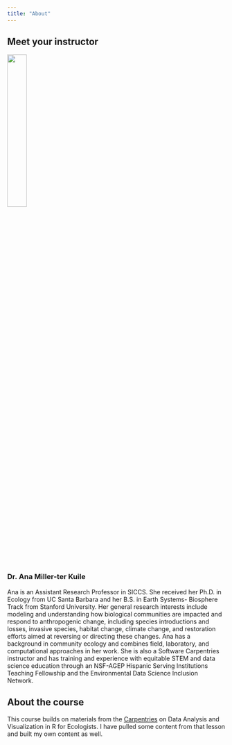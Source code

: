 ```yaml
---
title: "About"
---
```


## Meet your instructor

![](ana.png){width="30%"}

### Dr. Ana Miller-ter Kuile

Ana is an Assistant Research Professor in SICCS. She received her Ph.D. in Ecology from UC Santa Barbara and her B.S. in Earth Systems- Biosphere Track from Stanford University. Her general research interests include modeling and understanding how biological communities are impacted and respond to anthropogenic change, including species introductions and losses, invasive species, habitat change, climate change, and restoration efforts aimed at reversing or directing these changes. Ana has a background in community ecology and combines field, laboratory, and computational approaches in her work. She is also a Software Carpentries instructor and has training and experience with equitable STEM and data science education through an NSF-AGEP Hispanic Serving Institutions Teaching Fellowship and the Environmental Data Science Inclusion Network. 

## About the course

This course builds on materials from the [Carpentries](https://datacarpentry.github.io/R-ecology-lesson/) on Data Analysis and Visualization in R for Ecologists. I have pulled some content from that lesson and built my own content as well.
